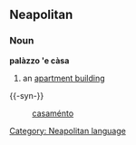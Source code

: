 ==Neapolitan==
===Noun===
'''palàzzo 'e càsa'''
#an [[apartment building]]

{{-syn-}}
:[[casaménto]]

[[Category: Neapolitan language]]